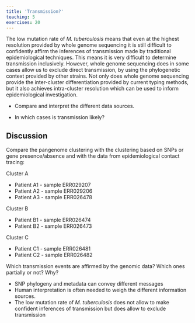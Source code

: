 ```yaml
---
title: 'Transmission?'
teaching: 5
exercises: 20
---
```


The low mutation rate of *M. tuberculosis* means that even at the highest resolution provided by whole genome sequencing it is still difficult to confidently affirm the inferences of transmission made by traditional epidemiological techniques. This means it is very difficult to determine transmission inclusively. However, whole genome sequencing does in some cases allow us to exclude direct transmission, by using the phylogenetic context provided by other strains. Not only does whole genome sequencing provide the inter-cluster differentiation provided by current typing methods, but it also achieves intra-cluster resolution which can be used to inform epidemiological investigation.

::::::::::::::::::::::::::::::::::::::: objectives

- Compare and interpret the different data sources.

::::::::::::::::::::::::::::::::::::::::::::::::::

:::::::::::::::::::::::::::::::::::::::: questions

- In which cases is transmission likely?

::::::::::::::::::::::::::::::::::::::::::::::::::

::::::::::::::::::::::::::::::::::::::  discussion

## Discussion

Compare the pangenome clustering with the clustering based on SNPs or gene presence/absence and with the data from
epidemiological contact tracing:

Cluster A

- Patient A1 - sample ERR029207
- Patient A2 - sample ERR029206
- Patient A3 - sample ERR026478

Cluster B

- Patient B1 - sample ERR026474
- Patient B2 - sample ERR026473

Cluster C

- Patient C1 - sample ERR026481
- Patient C2 - sample ERR026482

Which transmission events are affirmed by the genomic data? Which ones partially or not? Why?

::::::::::::::::::::::::::::::::::::::::::::::::::

:::::::::::::::::::::::::::::::::::::::: keypoints

- SNP phylogeny and metadata can convey different messages
- Human interpretation is often needed to weigh the different information sources.
- The low mutation rate of *M. tuberculosis* does not allow to make confident inferences of transmission but does allow to exclude transmission

::::::::::::::::::::::::::::::::::::::::::::::::::


